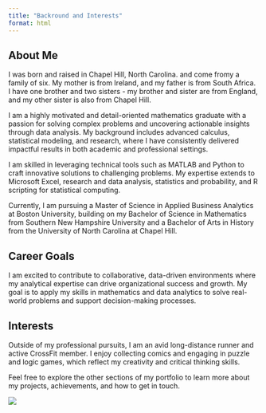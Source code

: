 ```yaml
---
title: "Backround and Interests"
format: html
---
```


## About Me

I was born and raised in Chapel Hill, North Carolina. and come fromy a family of six. My mother is from Ireland, and my father is from South Africa. I have one brother and two sisters - my brother and sister are from England, and my other sister is also from Chapel Hill. 

I am a highly motivated and detail-oriented mathematics graduate with a passion for solving complex problems and uncovering actionable insights through data analysis. My background includes advanced calculus, statistical modeling, and research, where I have consistently delivered impactful results in both academic and professional settings.

I am skilled in leveraging technical tools such as MATLAB and Python to craft innovative solutions to challenging problems. My expertise extends to Microsoft Excel, research and data analysis, statistics and probability, and R scripting for statistical computing.

Currently, I am pursuing a Master of Science in Applied Business Analytics at Boston University, building on my Bachelor of Science in Mathematics from Southern New Hampshire University and a Bachelor of Arts in History from the University of North Carolina at Chapel Hill.

## Career Goals

I am excited to contribute to collaborative, data-driven environments where my analytical expertise can drive organizational success and growth. My goal is to apply my skills in mathematics and data analytics to solve real-world problems and support decision-making processes.

## Interests

Outside of my professional pursuits, I am an avid long-distance runner and active CrossFit member. I enjoy collecting comics and engaging in puzzle and logic games, which reflect my creativity and critical thinking skills.

Feel free to explore the other sections of my portfolio to learn more about my projects, achievements, and how to get in touch.

![](Images/North_Carolina_Tar_Heels_logo.svg.png)

